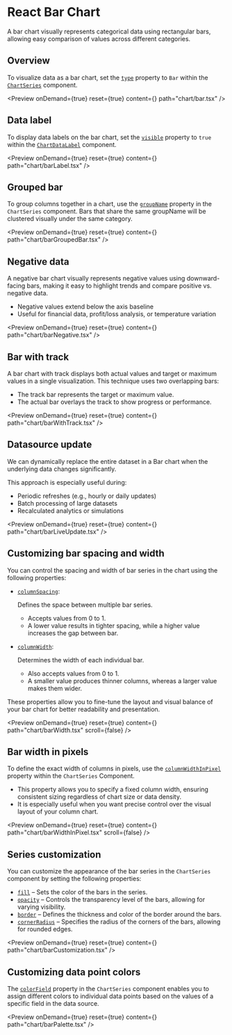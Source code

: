 
<Meta 
  title="React Bar Chart & Graph | Syncfusion"
  description="Bar charts use horizontal bars to compare categories by value (count, total, average)."
/>

# React Bar Chart

A bar chart visually represents categorical data using rectangular bars, allowing easy comparison of values across different categories.

## Overview

To visualize data as a bar chart, set the [`type`](https://react-api.syncfusion.com/chart/chartseriesprops#type) property to `Bar` within the [`ChartSeries`](https://react-api.syncfusion.com/chart/chartseriesprops) component.

<Preview onDemand={true} reset={true} content={<Bar />} path="chart/bar.tsx" />

## Data label

To display data labels on the bar chart, set the [`visible`](https://react-api.syncfusion.com/chart/chartdatalabelprops#visible) property to `true` within the [`ChartDataLabel`](https://react-api.syncfusion.com/chart/chartdatalabelprops) component.

<Preview onDemand={true} reset={true} content={<BarLabel />} path="chart/barLabel.tsx" />

## Grouped bar

To group columns together in a chart, use the [`groupName`](https://react-api.syncfusion.com/chart/chartseriesprops#groupname) property in the `ChartSeries` component. Bars that share the same groupName will be clustered visually under the same category.

<Preview onDemand={true} reset={true} content={<BarGroupedBar />} path="chart/barGroupedBar.tsx" />

## Negative data

A negative bar chart visually represents negative values using downward-facing bars, making it easy to highlight trends and compare positive vs. negative data.

- Negative values extend below the axis baseline
- Useful for financial data, profit/loss analysis, or temperature variation

<Preview onDemand={true} reset={true} content={<BarNegative />} path="chart/barNegative.tsx" />

## Bar with track

A bar chart with track displays both actual values and target or maximum values in a single visualization. This technique uses two overlapping bars:
- The track bar represents the target or maximum value.
- The actual bar overlays the track to show progress or performance.

<Preview onDemand={true} reset={true} content={<BarWithTrack />} path="chart/barWithTrack.tsx" />

## Datasource update

We can dynamically replace the entire dataset in a Bar chart when the underlying data changes significantly.

This approach is especially useful during:
- Periodic refreshes (e.g., hourly or daily updates)
- Batch processing of large datasets
- Recalculated analytics or simulations

<Preview onDemand={true} reset={true} content={<BarLiveUpdate />} path="chart/barLiveUpdate.tsx" />

## Customizing bar spacing and width

You can control the spacing and width of bar series in the chart using the following properties:

- [`columnSpacing`](https://react-api.syncfusion.com/chart/chartseriesprops#columnspacing):

    Defines the space between multiple bar series.
    - Accepts values from 0 to 1.
    - A lower value results in tighter spacing, while a higher value increases the gap between bar.

- [`columnWidth`](https://react-api.syncfusion.com/chart/chartseriesprops#columnwidth):

    Determines the width of each individual bar.
    - Also accepts values from 0 to 1.
    - A smaller value produces thinner columns, whereas a larger value makes them wider.

These properties allow you to fine-tune the layout and visual balance of your bar chart for better readability and presentation.

<Preview onDemand={true} reset={true} content={<BarWidth />} path="chart/barWidth.tsx" scroll={false} />

## Bar width in pixels

To define the exact width of columns in pixels, use the [`columnWidthInPixel`](https://react-api.syncfusion.com/chart/chartseriesprops#columnwidthinpixel) property within the `ChartSeries` Component.

- This property allows you to specify a fixed column width, ensuring consistent sizing regardless of chart size or data density.
- It is especially useful when you want precise control over the visual layout of your column chart.

<Preview onDemand={true} reset={true} content={<BarWidthInPixel />} path="chart/barWidthInPixel.tsx" scroll={false} />

## Series customization

You can customize the appearance of the bar series in the `ChartSeries` component by setting the following properties: 

- [`fill`](https://react-api.syncfusion.com/chart/chartseriesprops#fill) – Sets the color of the bars in the series.  
- [`opacity`](https://react-api.syncfusion.com/chart/chartseriesprops#opacity) – Controls the transparency level of the bars, allowing for varying visibility.  
- [`border`](https://react-api.syncfusion.com/chart/chartseriesprops#border) – Defines the thickness and color of the border around the bars.  
- [`cornerRadius`](https://react-api.syncfusion.com/chart/chartseriesprops#cornerradius) – Specifies the radius of the corners of the bars, allowing for rounded edges.  

<Preview onDemand={true} reset={true} content={<BarCustomization />} path="chart/barCustomization.tsx" />

## Customizing data point colors

The [`colorField`](https://react-api.syncfusion.com/chart/chartseriesprops#colorfield) property in the `ChartSeries` component enables you to assign different colors to individual data points based on the values of a specific field in the data source.

<Preview onDemand={true} reset={true} content={<BarPalette />} path="chart/barPalette.tsx" />